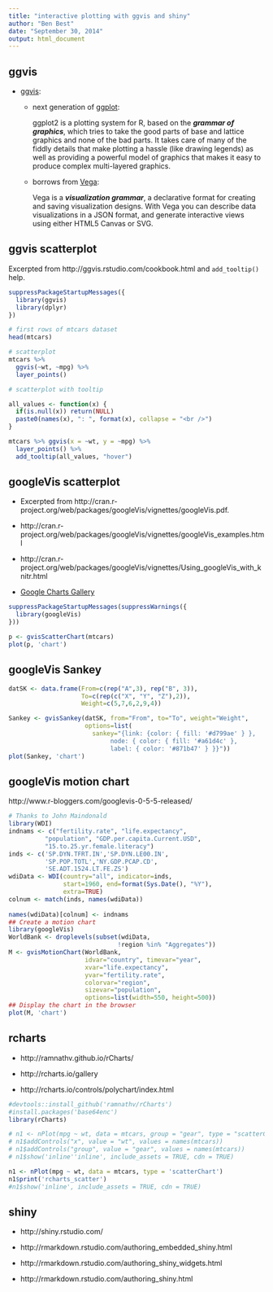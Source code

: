 ```yaml
---
title: "interactive plotting with ggvis and shiny"
author: "Ben Best"
date: "September 30, 2014"
output: html_document
---
```


## ggvis

- [ggvis](http://ggvis.rstudio.com): 

  - next generation of [ggplot](http://ggplot2.org/):

    ggplot2 is a plotting system for R, based on the **_grammar of graphics_**, which tries to take the good parts of base and lattice graphics and none of the bad parts. It takes care of many of the fiddly details that make plotting a hassle (like drawing legends) as well as providing a powerful model of graphics that makes it easy to produce complex multi-layered graphics.

  - borrows from [Vega](https://github.com/trifacta/vega/):
  
    Vega is a **_visualization grammar_**, a declarative format for creating and saving visualization designs. With Vega you can describe data visualizations in a JSON format, and generate interactive views using either HTML5 Canvas or SVG.


## ggvis scatterplot

Excerpted from http://ggvis.rstudio.com/cookbook.html and `add_tooltip()` help.

```r
suppressPackageStartupMessages({
  library(ggvis)
  library(dplyr)
})

# first rows of mtcars dataset
head(mtcars)

# scatterplot
mtcars %>% 
  ggvis(~wt, ~mpg) %>% 
  layer_points()

# scatterplot with tooltip

all_values <- function(x) {
  if(is.null(x)) return(NULL)
  paste0(names(x), ": ", format(x), collapse = "<br />")
}

mtcars %>% ggvis(x = ~wt, y = ~mpg) %>%
  layer_points() %>% 
  add_tooltip(all_values, "hover")
```

## googleVis scatterplot

- Excerpted from http://cran.r-project.org/web/packages/googleVis/vignettes/googleVis.pdf.

- http://cran.r-project.org/web/packages/googleVis/vignettes/googleVis_examples.html

- http://cran.r-project.org/web/packages/googleVis/vignettes/Using_googleVis_with_knitr.html

- [Google Charts Gallery](https://developers.google.com/chart/interactive/docs/gallery)

```r
suppressPackageStartupMessages(suppressWarnings({
  library(googleVis)
}))

p <- gvisScatterChart(mtcars)
plot(p, 'chart')
```

## googleVis Sankey

```r
datSK <- data.frame(From=c(rep("A",3), rep("B", 3)),
                    To=c(rep(c("X", "Y", "Z"),2)),
                    Weight=c(5,7,6,2,9,4))

Sankey <- gvisSankey(datSK, from="From", to="To", weight="Weight",
                     options=list(
                       sankey="{link: {color: { fill: '#d799ae' } },
                            node: { color: { fill: '#a61d4c' },
                            label: { color: '#871b47' } }}"))
plot(Sankey, 'chart')
```

## googleVis motion chart

http://www.r-bloggers.com/googlevis-0-5-5-released/

```r
# Thanks to John Maindonald
library(WDI)
indnams <- c("fertility.rate", "life.expectancy", 
          "population", "GDP.per.capita.Current.USD", 
          "15.to.25.yr.female.literacy")
inds <- c('SP.DYN.TFRT.IN','SP.DYN.LE00.IN', 
          'SP.POP.TOTL','NY.GDP.PCAP.CD', 
          'SE.ADT.1524.LT.FE.ZS')
wdiData <- WDI(country="all", indicator=inds,
               start=1960, end=format(Sys.Date(), "%Y"), 
               extra=TRUE)
colnum <- match(inds, names(wdiData))
 
names(wdiData)[colnum] <- indnams
## Create a motion chart
library(googleVis)
WorldBank <- droplevels(subset(wdiData, 
                              !region %in% "Aggregates"))
M <- gvisMotionChart(WorldBank,
                     idvar="country", timevar="year",
                     xvar="life.expectancy", 
                     yvar="fertility.rate",
                     colorvar="region", 
                     sizevar="population",
                     options=list(width=550, height=500))
## Display the chart in the browser
plot(M, 'chart')
```

## rcharts

- http://ramnathv.github.io/rCharts/

- http://rcharts.io/gallery

- http://rcharts.io/controls/polychart/index.html

```r
#devtools::install_github('ramnathv/rCharts')
#install.packages('base64enc')
library(rCharts)

# n1 <- nPlot(mpg ~ wt, data = mtcars, group = "gear", type = "scatterChart")
# n1$addControls("x", value = "wt", values = names(mtcars))
# n1$addControls("group", value = "gear", values = names(mtcars))
# n1$show('inline''inline', include_assets = TRUE, cdn = TRUE)

n1 <- nPlot(mpg ~ wt, data = mtcars, type = 'scatterChart')
n1$print('rcharts_scatter')
#n1$show('inline', include_assets = TRUE, cdn = TRUE)
```


## shiny

- http://shiny.rstudio.com/

- http://rmarkdown.rstudio.com/authoring_embedded_shiny.html

- http://rmarkdown.rstudio.com/authoring_shiny_widgets.html

- http://rmarkdown.rstudio.com/authoring_shiny.html